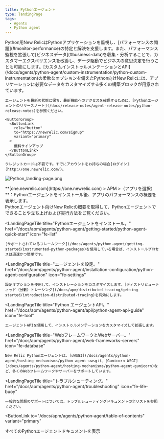 ```yaml
---
title: Pythonエージェント
type: landingPage
tags:
  - Agents
  - Python agent
---
```


<LandingPageHero>
  <HeroContent>
    Python用New RelicはPythonアプリケーションを監視し、[パフォーマンスの問題](#monitor-performance)の特定と解決を支援します。また、パフォーマンス監視を拡張して[ビジネスデータ](#business-data)を収集・分析することで、カスタマーエクスペリエンスを改善し、データ駆動でビジネスの意思決定を行うことも可能にします。[カスタムインストゥルメンテーションとAPI](/docs/agents/python-agent/custom-instrumentation/python-custom-instrumentation)の柔軟なオプションを備えたPython向けNew Relicには、アプリケーションに必要なデータをカスタマイズする多くの構築ブロックが用意されています。

    エージェントを最新の状態に保ち、最新機能へのアクセスを確保するために、[Pythonエージェントのリリースノート](/docs/release-notes/agent-release-notes/python-release-notes)を参照ください。

    <ButtonGroup>
      <ButtonLink
        role="button"
        to="https://newrelic.com/signup"
        variant="primary"
      >
        無料サインアップ
      </ButtonLink>
    </ButtonGroup>

    クレジットカードは不要です。すでにアカウントをお持ちの場合[ログイン](http://one.newrelic.com/)。
  </HeroContent>

  ![Python_landing-page.png](./images/Python_landing-page.png "Python_landing-page.png")

  <figcaption>
    **[one.newrelic.com](https://one.newrelic.com) > APM >（アプリを選択）**：Pythonエージェントをインストール後、アプリのパフォーマンスの概要を表示します。
  </figcaption>
</LandingPageHero>

<LandingPageTileGrid>
  <LandingPageTile
    title="始めてみましょう。"
    href="/docs/apm/agents/python-agent/getting-started/introduction-new-relic-python"
    icon="fe-terminal"
  >
    Pythonエージェント向けNew Relicの概要を取得して、Pythonエージェントでできることや立ち上げおよび実行方法をご覧ください。
  </LandingPageTile>

  <LandingPageTile
    title="Pythonエージェントをインストール。"
    href="/docs/apm/agents/python-agent/getting-started/python-agent-quick-start"
    icon="fe-list"
  >
    [サポートされているフレームワーク](/docs/agents/python-agent/getting-started/instrumented-python-packages)を使用している場合ば、インストールプロセスは迅速かつ簡単です。
  </LandingPageTile>

  <LandingPageTile
    title="エージェントを設定。"
    href="/docs/apm/agents/python-agent/installation-configuration/python-agent-configuration"
    icon="fe-settings"
  >
    設定オプションを使用して、インストレーションをカスタマイズします。[ディストリビューティッド（分散）トレーシング](/docs/apm/distributed-tracing/getting-started/introduction-distributed-tracing)を有効にします。
  </LandingPageTile>

  <LandingPageTile
    title="Python エージェントAPI。"
    href="/docs/apm/agents/python-agent/api/python-agent-api-guide"
    icon="fe-tool"
  >
    エージェントAPIを使用して、インストゥルメンテーションをカスタマイズして拡張します。
  </LandingPageTile>

  <LandingPageTile
    title="WebフレームワークとWebサーバー。"
    href="/docs/apm/agents/python-agent/web-frameworks-servers"
    icon="fe-database"
  >
    New Relic Pythonエージェントは、[uWSGI](/docs/agents/python-agent/hosting-mechanisms/python-agent-uwsgi)、[Gunicorn WSGI](/docs/agents/python-agent/hosting-mechanisms/python-agent-gunicorn)など、多くのWebフレームワークやサーバーをサポートしています。
  </LandingPageTile>

  <LandingPageTile
    title="トラブルシューティング。"
    href="/docs/apm/agents/python-agent/troubleshooting"
    icon="fe-life-buoy"
  >
    一般的な問題のサポートについては、トラブルシューティングドキュメントの全リストを参照ください。
  </LandingPageTile>
</LandingPageTileGrid>

<ButtonLink
  to="/docs/apm/agents/python-agent/table-of-contents"
  variant="primary"
>
  すべてのPythonエージェントドキュメントを表示
</ButtonLink>